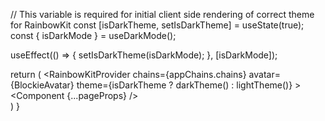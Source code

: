 

  // This variable is required for initial client side rendering of correct theme for RainbowKit
  const [isDarkTheme, setIsDarkTheme] = useState(true);
  const { isDarkMode } = useDarkMode();

  useEffect(() => {
    setIsDarkTheme(isDarkMode);
  }, [isDarkMode]);

  return (
  <WagmiConfig config={wagmiConfig}>
      <RainbowKitProvider
        chains={appChains.chains}
        avatar={BlockieAvatar}
        theme={isDarkTheme ? darkTheme() : lightTheme()}
      >
    <Component {...pageProps} />
    </RainbowKitProvider>
  </WagmiConfig>    
  )
}
